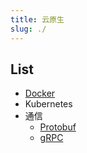 ```yaml
---
title: 云原生
slug: ./
---
```


## List

- [Docker](./docker.mdx)
- Kubernetes
- 通信
  - [Protobuf](./communication/Protobuf.md)
  - [gRPC](./communication/gRPC.md)
